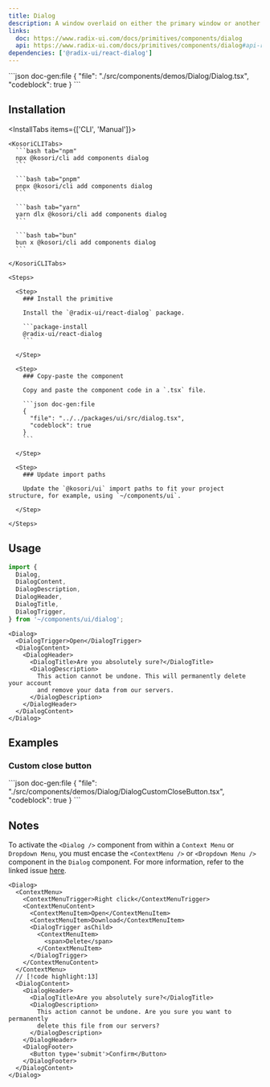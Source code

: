 ```yaml
---
title: Dialog
description: A window overlaid on either the primary window or another dialog window, rendering the content underneath inert.
links:
  doc: https://www.radix-ui.com/docs/primitives/components/dialog
  api: https://www.radix-ui.com/docs/primitives/components/dialog#api-reference
dependencies: ['@radix-ui/react-dialog']
---
```


<ComponentPreview name='dialog'>
```json doc-gen:file
{
  "file": "./src/components/demos/Dialog/Dialog.tsx",
  "codeblock": true
}
```
</ComponentPreview>

## Installation

<InstallTabs items={['CLI', 'Manual']}>

  <Tab value='CLI'>
  
    <KosoriCLITabs>
      ```bash tab="npm"
      npx @kosori/cli add components dialog
      ```

      ```bash tab="pnpm"
      pnpx @kosori/cli add components dialog
      ```

      ```bash tab="yarn"
      yarn dlx @kosori/cli add components dialog
      ```

      ```bash tab="bun"
      bun x @kosori/cli add components dialog
      ```

    </KosoriCLITabs>

  </Tab>

  <Tab value='Manual'>

    <Steps>

      <Step>
        ### Install the primitive

        Install the `@radix-ui/react-dialog` package.

        ```package-install
        @radix-ui/react-dialog
        ```

      </Step>

      <Step>
        ### Copy-paste the component

        Copy and paste the component code in a `.tsx` file.

        ```json doc-gen:file
        {
          "file": "../../packages/ui/src/dialog.tsx",
          "codeblock": true
        }
        ```

      </Step>

      <Step>
        ### Update import paths

        Update the `@kosori/ui` import paths to fit your project structure, for example, using `~/components/ui`.

      </Step>

    </Steps>

  </Tab>

</InstallTabs>

## Usage

```ts
import {
  Dialog,
  DialogContent,
  DialogDescription,
  DialogHeader,
  DialogTitle,
  DialogTrigger,
} from '~/components/ui/dialog';
```

```tsx
<Dialog>
  <DialogTrigger>Open</DialogTrigger>
  <DialogContent>
    <DialogHeader>
      <DialogTitle>Are you absolutely sure?</DialogTitle>
      <DialogDescription>
        This action cannot be undone. This will permanently delete your account
        and remove your data from our servers.
      </DialogDescription>
    </DialogHeader>
  </DialogContent>
</Dialog>
```

## Examples

### Custom close button

<ComponentPreview name='dialog-custom-close-button'>
```json doc-gen:file
{
  "file": "./src/components/demos/Dialog/DialogCustomCloseButton.tsx",
  "codeblock": true
}
```
</ComponentPreview>

## Notes

To activate the `<Dialog />` component from within a `Context Menu` or `Dropdown Menu`, you must encase the `<ContextMenu />` or `<Dropdown Menu />` component in the `Dialog` component. For more information, refer to the linked issue [here](https://github.com/radix-ui/primitives/issues/1836).

```tsx
<Dialog>
  <ContextMenu>
    <ContextMenuTrigger>Right click</ContextMenuTrigger>
    <ContextMenuContent>
      <ContextMenuItem>Open</ContextMenuItem>
      <ContextMenuItem>Download</ContextMenuItem>
      <DialogTrigger asChild>
        <ContextMenuItem>
          <span>Delete</span>
        </ContextMenuItem>
      </DialogTrigger>
    </ContextMenuContent>
  </ContextMenu>
  // [!code highlight:13]
  <DialogContent>
    <DialogHeader>
      <DialogTitle>Are you absolutely sure?</DialogTitle>
      <DialogDescription>
        This action cannot be undone. Are you sure you want to permanently
        delete this file from our servers?
      </DialogDescription>
    </DialogHeader>
    <DialogFooter>
      <Button type='submit'>Confirm</Button>
    </DialogFooter>
  </DialogContent>
</Dialog>
```
